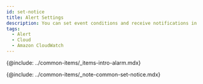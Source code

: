 ```yaml
---
id: set-notice
title: Alert Settings
description: You can set event conditions and receive notifications in various forms.
tags:
  - Alert
  - Cloud
  - Amazon CloudWatch
---
```


{@include: ../common-items/_items-intro-alarm.mdx} 

{@include: ../common-items/_note-common-set-notice.mdx}
